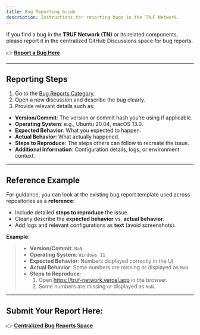---
title: Bug Reporting Guide
description: Instructions for reporting bugs in the TRUF Network.
---

If you find a bug in the **TRUF Network (TN)** or its related components, please report it in the centralized GitHub Discussions space for bug reports.

👉 **[Report a Bug Here](https://github.com/trufnetwork/node/discussions/categories/bug-reports)**

---

## Reporting Steps

1. Go to the [Bug Reports Category](https://github.com/trufnetwork/node/discussions/categories/bug-reports).
2. Open a new discussion and describe the bug clearly.
3. Provide relevant details such as:
- **Version/Commit**: The version or commit hash you’re using if applicable.
- **Operating System**: e.g., Ubuntu 20.04, macOS 13.0.
- **Expected Behavior**: What you expected to happen.
- **Actual Behavior**: What actually happened.
- **Steps to Reproduce**: The steps others can follow to recreate the issue.
- **Additional Information**: Configuration details, logs, or environment context.

---

## Reference Example

For guidance, you can look at the existing bug report template used across repositories as a **reference**:

- Include detailed **steps to reproduce** the issue.
- Clearly describe the **expected behavior** vs. **actual behavior**.
- Add logs and relevant configurations as **text** (avoid screenshots).

**Example**:

> - **Version/Commit**: `NaN`
> - **Operating System**: `Windows 11`
> - **Expected Behavior**: Numbers displayed correctly in the UI.
> - **Actual Behavior**: Some numbers are missing or displayed as `NaN`.
> - **Steps to Reproduce**:
>   1. Open https://truf-network.vercel.app in the browser.
>   2. Some numbers are missing or displayed as `NaN`.

---

## Submit Your Report Here:
👉 **[Centralized Bug Reports Space](https://github.com/trufnetwork/node/discussions/categories/bug-reports)**

